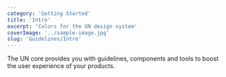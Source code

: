```yaml
---
category: 'Getting Started'
title: 'Intro'
excerpt: 'Colors for the UN design system'
coverImage: '../sample-image.jpg'
slug: 'Guidelines/Intro'
---
```


The UN core provides you with guidelines, components and tools to
boost the user experience of your products.
